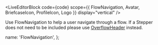 

<LiveEditorBlock
  code={code}
  scope={{ FlowNavigation, Avatar, BriefcaseIcon, ProfileIcon, Logo }}
  display="vertical"
/>

Use FlowNavigation to help a user navigate through a flow. If a Stepper does not need to be included please use [OverflowHeader](/components/overlays/OverlayHeader) instead.

<GeneratePropsTable componentName="FlowNavigation" />

  name: 'FlowNavigation',
};
